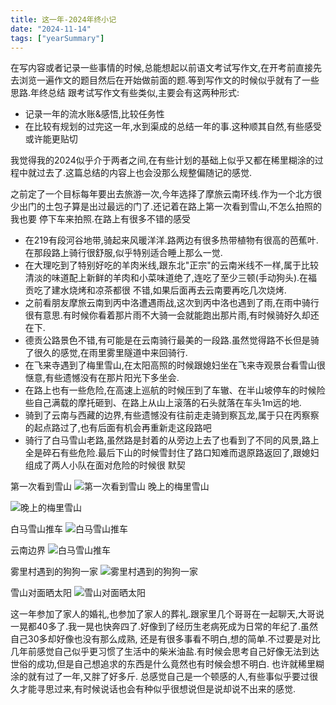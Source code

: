 ```yaml
---
title: 这一年-2024年终小记
date: "2024-11-14"
tags: ["yearSummary"]
---
```


在写内容或者记录一些事情的时候,总能想起以前语文考试写作文,在开考前直接先去浏览一遍作文的题目然后在开始做前面的题.等到写作文的时候似乎就有了一些思路.年终总结
跟考试写作文有些类似,主要会有这两种形式:
* 记录一年的流水账&感悟,比较任务性
* 在比较有规划的过完这一年,水到渠成的总结一年的事.这种顺其自然,有些感受或许能更贴切

我觉得我的2024似乎介于两者之间,在有些计划的基础上似乎又都在稀里糊涂的过程中就过去了.这篇总结的内容上也会没那么规整偏随记的感觉.

之前定了一个目标每年要出去旅游一次,今年选择了摩旅云南环线.作为一个北方很少出门的土包子算是出过最远的门了.还记着在路上第一次看到雪山,不怎么拍照的我也要
停下车来拍照.在路上有很多不错的感受
* 在219有段河谷地带,骑起来风暖洋洋.路两边有很多热带植物有很高的芭蕉叶.在那段路上骑行很舒服,似乎特别适合睡上那么一觉.
* 在大理吃到了特别好吃的羊肉米线,跟东北"正宗"的云南米线不一样,属于比较清淡的味道配上新鲜的羊肉和小菜味道绝了,连吃了至少三顿(手动狗头).在福贡吃了建水烧烤和凉茶都很
不错,如果后面再去云南要再吃几次烧烤.
* 之前看朋友摩旅云南到丙中洛遭遇雨战,这次到丙中洛也遇到了雨,在雨中骑行很有意思.有时候你看着那片雨不大骑一会就能跑出那片雨,有时候骑好久却还在下.
* 德贡公路景色不错,有可能是在云南骑行最美的一段路.虽然觉得路不长但是骑了很久的感觉,在雨里雾里隧道中来回骑行.
* 在飞来寺遇到了梅里雪山,在太阳高照的时候跟媳妇坐在飞来寺观景台看雪山很惬意,有些遗憾没有在那片阳光下多坐会.
* 在路上也有一些危险,在高速上巡航的时候压到了车辙、在半山坡停车的时候险些自己满载的摩托砸到、在路上从山上滚落的石头就落在车头1m远的地.
* 骑到了云南与西藏的边界,有些遗憾没有往前走走骑到察瓦龙,属于只在丙察察的起点路过了,也有后面有机会再重新走这段路吧
* 骑行了白马雪山老路,虽然路是封着的从旁边上去了也看到了不同的风景,路上全是碎石有些危险.最后下山的时候雪封住了路口知难而退原路返回了,跟媳妇组成了两人小队在面对危险的时候很
默契

第一次看到雪山
![第一次看到雪山](/static/images/thoughtStatic/summary2024/firstMountain.jpg)
晚上的梅里雪山  

![晚上的梅里雪山](/static/images/thoughtStatic/summary2024/meili.jpg)

白马雪山推车
![白马雪山推车](/static/images/thoughtStatic/summary2024/push.jpg)

云南边界
![白马雪山推车](/static/images/thoughtStatic/summary2024/yunnan.jpg)

雾里村遇到的狗狗一家
![雾里村遇到的狗狗一家](/static/images/thoughtStatic/summary2024/family.jpg)

雪山对面晒太阳
![雪山对面晒太阳](/static/images/thoughtStatic/summary2024/sun.jpg)


这一年参加了家人的婚礼,也参加了家人的葬礼.跟家里几个哥哥在一起聊天,大哥说一晃都40多了.我一晃也快奔四了.好像到了经历生老病死成为日常的年纪了.虽然自己30多却好像也没有那么成熟,
还是有很多事看不明白,想的简单.不过要是对比几年前感觉自己似乎更习惯了生活中的柴米油盐.有时候会思考自己好像无法到达世俗的成功,但是自己想追求的东西是什么竟然也有时候会想不明白.
也许就稀里糊涂的就有过了一年,又胖了好多斤.
总感觉自己是一个顿感的人,有些事似乎要过很久才能寻思过来,有时候说话也会有种似乎很想说但是说却说不出来的感觉.






